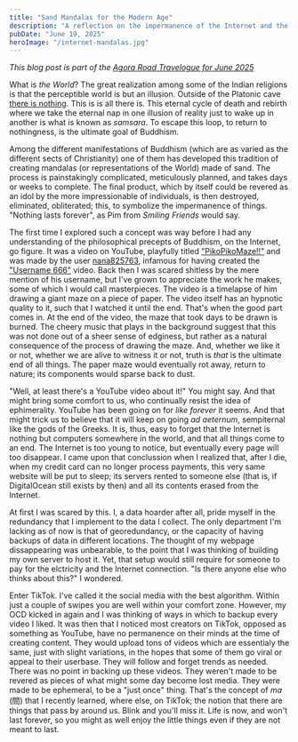 ```yaml
---
title: "Sand Mandalas for the Modern Age"
description: "A reflection on the impermanence of the Internet and the art of creating digital mandalas."
pubDate: "June 19, 2025"
heroImage: "/internet-mandalas.jpg"
---
```


_This blog post is part of the [Agora Road Travelogue for June 2025](https://forum.agoraroad.com/index.php?threads/agora-road-travelogue-june-25.7997/)_

What is _the World_? The great realization among some of the Indian religions is that the perceptible world is but an illusion. Outside of the Platonic cave [there is nothing](https://www.youtube.com/watch?v=ns1SGo3WCF4). This is is all there is. This eternal cycle of death and rebirth where we take the eternal nap in one illusion of reality just to wake up in another is what is known as _samsara_. To escape this loop, to return to nothingness, is the ultimate goal of Buddhism.

Among the different manifestations of Buddhism (which are as varied as the different sects of Christianity) one of them has developed this tradition of creating mandalas (or representations of the World) made of sand. The process is painstakingly complicated, meticulously planned, and takes days or weeks to complete. The final product, which by itself could be revered as an idol by the more impressionable of individuals, is then destroyed, eliminated, obliterated; this, to symbolize the impermanence of things. "Nothing lasts forever", as Pim from _Smiling Friends_ would say.

The first time I explored such a concept was way before I had any understanding of the philosophical precepts of Buddhism, on the Internet, go figure. It was a video on YouTube, playfully titled ["PikoPikoMaze!!"](https://www.youtube.com/watch?v=YuBdhrZuJTs) and was made by the user [nana825763](https://www.youtube.com/user/nana825763), infamous for having created the ["Username 666"](https://www.youtube.com/watch?v=7iFXyLah2oQ) video. Back then I was scared shitless by the mere mention of his username, but I've grown to appreciate the work he makes, some of which I would call masterpieces. The video is a timelapse of him drawing a giant maze on a piece of paper. The video itself has an hypnotic quality to it, such that I watched it until the end. That's when the good part comes in. At the end of the video, the maze that took days to be drawn is burned. The cheery music that plays in the background suggest that this was not done out of a sheer sense of edginess, but rather as a natural consequence of the process of drawing the maze. And, whether we like it or not, whether we are alive to witness it or not, truth is _that_ is the ultimate end of all things. The paper maze would eventually rot away, return to nature; its components would sparse back to dust.

"Well, at least there's a YouTube video about it!" You might say. And that might bring some comfort to us, who continually resist the idea of ephimerality. YouTube has been going on for _like forever_ it seems. And that might trick us to believe that it will keep on going _ad aeternum_, sempiternal like the gods of the Greeks. It is, thus, easy to forget that the Internet is nothing but computers somewhere in the world, and that all things come to an end. The Internet is too young to notice, but eventually every page will too disappear. I came upon that conclussion when I realized that, after I die, when my credit card can no longer process payments, this very same website will be put to sleep; its servers rented to someone else (that is, if DigitalOcean still exists by then) and all its contents erased from the Internet.

At first I was scared by this. I, a data hoarder after all, pride myself in the redundancy that I implement to the data I collect. The only department I'm lacking as of now is that of georedundancy, or the capacity of having backups of data in different locations. The thought of my webpage dissappearing was unbearable, to the point that I was thinking of building my own server to host it. Yet, that setup would still require for someone to pay for the elctricity and the Internet connection. "Is there anyone else who thinks about this?" I wondered.

Enter TikTok. I've called it the social media with the best algorithm. Within just a couple of swipes you are well within your comfort zone. However, my OCD kicked in again and I was thinking of ways in which to backup every video I liked. It was then that I noticed most creators on TikTok, opposed as something as YouTube, have no permanence on their minds at the time of creating content. They would upload tons of videos which are essentialy the same, just with slight variations, in the hopes that some of them go viral or appeal to their userbase. They will follow and forget trends as needed. There was no point in backing up these videos. They weren't made to be revered as pieces of what might some day become lost media. They were made to be ephemeral, to be a "just once" thing. That's the concept of _ma_ (間) that I recently learned, where else, on TikTok; the notion that there are things that pass by around us. Blink and you'll miss it. Life is now, and won't last forever, so you might as well enjoy the little things even if they are not meant to last.